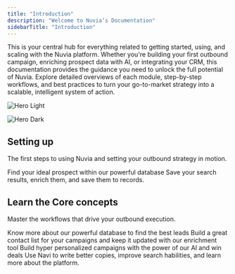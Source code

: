 ```yaml
---
title: "Introduction"
description: "Welcome to Nuvia’s Documentation"
sidebarTitle: "Introduction"
---
```


This is your central hub for everything related to getting started, using, and scaling with the Nuvia platform. Whether you're building your first outbound campaign, enriching prospect data with AI, or integrating your CRM, this documentation provides the guidance you need to unlock the full potential of Nuvia. Explore detailed overviews of each module, step-by-step workflows, and best practices to turn your go-to-market strategy into a scalable, intelligent system of action.

<img
  className="block dark:hidden"
  src="/images/hero-nuvia-light-min.png"
  alt="Hero Light"
  title={true}
/>

<img
  className="hidden dark:block"
  src="/images/hero-nuvia-dark-min.png"
  alt="Hero Dark"
/>

## Setting up

The first steps to using Nuvia and setting your outbound strategy in motion.

<CardGroup cols={2}>
  <Card title="Start with a search" icon="magnifying-glass" href="https://nuvia.mintlify.app/essentials/data-intelligence/search">
    Find your ideal prospect within our powerful database
  </Card>
  <Card title="Save to records" icon="record-vinyl" href="https://nuvia.mintlify.app/essentials/crm/records">
    Save your search results, enrich them, and save them to records.
  </Card>
</CardGroup>

## Learn the Core concepts

Master the workflows that drive your outbound execution.

<CardGroup cols={2}>
  <Card title="Search" icon="magnifying-glass" href="https://nuvia.mintlify.app/essentials/data-intelligence/search">
    Know more about our powerful database to find the best leads
  </Card>
  <Card title="Lists" icon="list" href="https://nuvia.mintlify.app/essentials/data-intelligence/lists">
    Build a great contact list for your campaigns and keep it updated with our enrichment tool
  </Card>
  <Card title="Campaigns" icon="megaphone" href="https://nuvia.mintlify.app/essentials/outbound/campaigns">
    Build hyper personalized campaigns with the power of our AI and win deals
  </Card>
  <Card title="Navi" icon="message-dots" href="https://nuvia.mintlify.app/essentials/navi">
    Use Navi to write better copies, improve search habilities, and learn more about the platform.
  </Card>
</CardGroup>